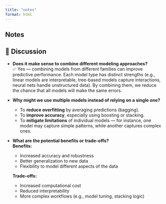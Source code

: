 ```yaml
---
title: "notes"
format: html
---
```


## Notes

## 💬 Discussion

- **Does it make sense to combine different modeling approaches?**  
  ✅ Yes — combining models from different families can improve predictive performance. Each model type has distinct strengths (e.g., linear models are interpretable, tree-based models capture interactions, neural nets handle unstructured data). By combining them, we reduce the chance that all models will make the same errors.

- **Why might we use multiple models instead of relying on a single one?**  
  - To **reduce overfitting** by averaging predictions (bagging).  
  - To **improve accuracy**, especially using boosting or stacking.  
  - To **mitigate limitations** of individual models — for instance, one model may capture simple patterns, while another captures complex ones.

- **What are the potential benefits or trade-offs?**  
  **Benefits:**  
  - Increased accuracy and robustness  
  - Better generalization to new data  
  - Flexibility to model different aspects of the data  

  **Trade-offs:**  
  - Increased computational cost  
  - Reduced interpretability  
  - More complex workflows (e.g., model tuning, stacking logic)
